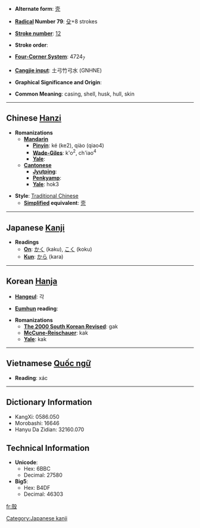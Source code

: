 * '''Alternate form''': [[壳]]

* '''[[Wiktionary:Chinese radical index| Radical]] Number 79''': [[Wiktionary:Chinese radical index 殳|殳]]+8 strokes

* '''[[Wiktionary:Chinese total strokes index|Stroke number]]''': [[Wiktionary:Chinese total strokes index 12|12]]

* '''Stroke order''': 

* '''[[Wiktionary:Chinese four corner index|Four-Corner System]]''': 4724<sub>7</sub>

* '''[[Wiktionary:Chinese Cangjie index|Cangjie input]]''': 土弓竹弓水 (GNHNE)

* '''Graphical Significance and Origin''': 

* '''Common Meaning''': casing, shell, husk, hull, skin

----

== Chinese [[Hanzi]] ==

* '''Romanizations'''
** '''[[Mandarin]]'''
*** '''[[Pinyin]]''': ké (ke2), qiào (qiao4)
*** '''[[Wade-Giles]]''': k'o<sup>2</sup>, ch'iao<sup>4</sup>
*** '''[[Yale]]''': 
** '''[[Cantonese]]'''
*** '''[[Jyutping]]''':
*** '''[[Penkyamp]]''': 
*** '''[[Yale]]''': hok3

* '''Style''': [[Traditional Chinese]] 
** '''[[Simplified Chinese|Simplified]] equivalent''': [[壳]]


----

== Japanese [[Kanji]] ==

* '''Readings'''
** '''[[On]]''': [[かく]] (kaku), [[こく]] (koku)
** '''[[Kun]]''': [[から]] (kara)


----

== Korean [[Hanja]] ==

* '''[[Hangeul]]''': 각

* '''[[Eumhun]] reading''': 

* '''Romanizations'''
** '''[[The 2000 South Korean Revised Romanization|The 2000 South Korean Revised]]''': gak
** '''[[McCune-Reischauer]]''': kak
** '''[[Yale]]''': kak


----

== Vietnamese [[Quốc ngữ]] ==

* '''Reading''': xác

----

== Dictionary Information ==

* KangXi: 0586.050
* Morobashi: 16646
* Hanyu Da Zidian: 32160.070

== Technical Information ==

* '''Unicode''':
** Hex: 6BBC
** Decimal: 27580
* '''Big5''':
** Hex: B4DF
** Decimal: 46303

[[Category:Japanese kanji]]

[[fr:殼]]
